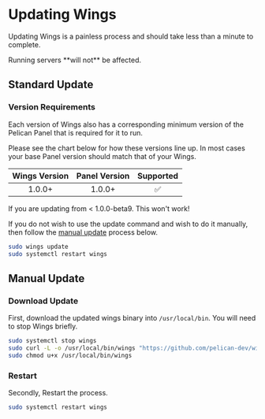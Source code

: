 
# Updating Wings

Updating Wings is a painless process and should take less than a minute to complete.

<Admonition type="tip">
    Running servers **will not** be affected.
</Admonition>

## Standard Update

### Version Requirements

Each version of Wings also has a corresponding minimum version of the Pelican Panel that is required for it to run.

Please see the chart below for how these versions line up. In most cases your base Panel version should match that of your Wings.

| Wings Version | Panel Version | Supported |
|:-------------:|:-------------:|:---------:|
|1.0.0+         | 1.0.0+        |     ✅︎  |

<Admonition type="warning">
   If you are updating from < 1.0.0-beta9. This won't work!

   If you do not wish to use the update command and wish to do it manually, then follow the [manual update](#manual-update) process below.
</Admonition>

```sh
sudo wings update
sudo systemctl restart wings
```

## Manual Update

### Download Update

First, download the updated wings binary into `/usr/local/bin`. You will need to stop Wings briefly.

```sh
sudo systemctl stop wings
sudo curl -L -o /usr/local/bin/wings "https://github.com/pelican-dev/wings/releases/latest/download/wings_linux_$([[ "$(uname -m)" == "x86_64" ]] && echo "amd64" || echo "arm64")"
sudo chmod u+x /usr/local/bin/wings
```

### Restart 

Secondly, Restart the process.

```sh
sudo systemctl restart wings
```
